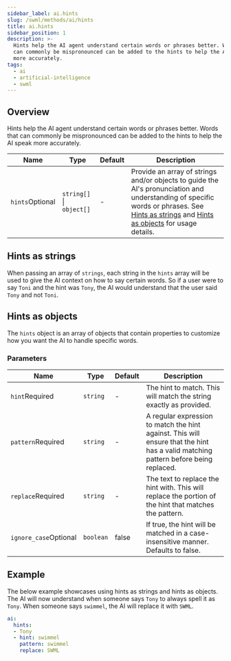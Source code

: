 ```yaml
---
sidebar_label: ai.hints
slug: /swml/methods/ai/hints
title: ai.hints
sidebar_position: 1
description: >-
  Hints help the AI agent understand certain words or phrases better. Words that
  can commonly be mispronounced can be added to the hints to help the AI speak
  more accurately.
tags:
  - ai
  - artificial-intelligence
  - swml
---
```


## Overview


Hints help the AI agent understand certain words or phrases better.
Words that can commonly be mispronounced can be added to the hints to help the AI speak more accurately.



| Name                                                                                        | Type     | Default | Description                                                                                                                                                                                                                                                                                                                                                                                            |
|---------------------------------------------------------------------------------------------|----------|:--------|--------------------------------------------------------------------------------------------------------------------------------------------------------------------------------------------------------------------------------------------------------------------------------------------------------------------------------------------------------------------------------------------------------|
| `hints`<span className="optional-arg">Optional</span> | `string[]` \| `object[]` | - | Provide an array of strings and/or objects to guide the AI's pronunciation and understanding of specific words or phrases. See [Hints as strings](#hints-as-strings) and [Hints as objects](#hints-as-objects) for usage details. |



## Hints as strings

When passing an array of `strings`, each string in the `hints` array will be used to give the AI context on how to say certain words. So if a user were to say `Toni` and
the hint was `Tony`, the AI would understand that the user said `Tony` and not `Toni`.


## Hints as objects

The `hints` object is an array of objects that contain properties to customize how you want the AI to handle specific words.


### Parameters


| Name                                                                                      | Type      | Default | Description                                                                                                                        |
|-------------------------------------------------------------------------------------------|-----------|---------|------------------------------------------------------------------------------------------------------------------------------------|
| `hint`<span className="required-arg">Required</span>                                      | `string`  | -       | The hint to match. This will match the string exactly as provided.                                                                   |
| `pattern`<span className="required-arg">Required</span>                                   | `string`  | -       | A regular expression to match the hint against. This will ensure that the hint has a valid matching pattern before being replaced. |
| `replace`<span className="required-arg">Required</span>                                   | `string`  | -       | The text to replace the hint with. This will replace the portion of the hint that matches the pattern.                             |
| `ignore_case`<span className="optional-arg">Optional</span>                               | `boolean` | false   | If true, the hint will be matched in a case-insensitive manner. Defaults to false.                                                 |



## Example

The below example showcases using hints as strings and hints as objects.
The AI will now understand when someone says `Tony` to always spell it as `Tony`.
When someone says `swimmel`, the AI will replace it with `SWML`.

```yaml andJson
ai:
  hints:
  - Tony
  - hint: swimmel
    pattern: swimmel
    replace: SWML
```






